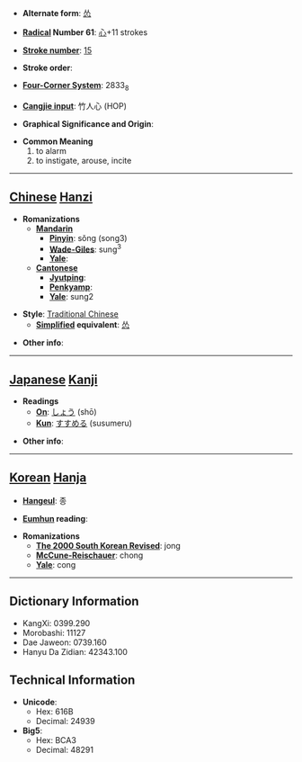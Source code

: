 * '''Alternate form''': [[怂]]

* '''[[Wiktionary:Chinese radical index| Radical]] Number 61''': [[Wiktionary:Chinese radical index 心|心]]+11 strokes

* '''[[Wiktionary:Chinese total strokes index|Stroke number]]''': [[Wiktionary:Chinese total strokes index 15|15]]

* '''Stroke order''': 

* '''[[Wiktionary:Chinese four corner index|Four-Corner System]]''': 2833<sub>8</sub>

* '''[[Wiktionary:Chinese Cangjie index|Cangjie input]]''': 竹人心 (HOP)

* '''Graphical Significance and Origin''': 

* '''Common Meaning'''
*#to alarm
*# to instigate, arouse, incite


----

== [[Chinese]] [[Hanzi]] ==

* '''Romanizations'''
** '''[[Mandarin]]'''
*** '''[[Pinyin]]''': sǒng (song3)
*** '''[[Wade-Giles]]''': sung<sup>3</sup>
*** '''[[Yale]]''': 
** '''[[Cantonese]]'''
*** '''[[Jyutping]]''':
*** '''[[Penkyamp]]''': 
*** '''[[Yale]]''': sung2

* '''Style''': [[Traditional Chinese]] 
** '''[[Simplified Chinese|Simplified]] equivalent''': [[怂]]

* '''Other info''': 

----

== [[Japanese]] [[Kanji]] ==

* '''Readings'''
** '''[[On]]''': [[しょう]] (shō)
** '''[[Kun]]''': [[すすめる]] (susumeru)

* '''Other info''':  

----

== [[Korean]] [[Hanja]] ==

* '''[[Hangeul]]''': 종

* '''[[Eumhun]] reading''': 

* '''Romanizations'''
** '''[[The 2000 South Korean Revised Romanization|The 2000 South Korean Revised]]''': jong
** '''[[McCune-Reischauer]]''': chong
** '''[[Yale]]''': cong

----

== Dictionary Information ==

* KangXi: 0399.290
* Morobashi: 11127
* Dae Jaweon: 0739.160
* Hanyu Da Zidian: 42343.100

== Technical Information ==

* '''Unicode''':
** Hex: 616B
** Decimal: 24939
* '''Big5''':
** Hex: BCA3
** Decimal: 48291